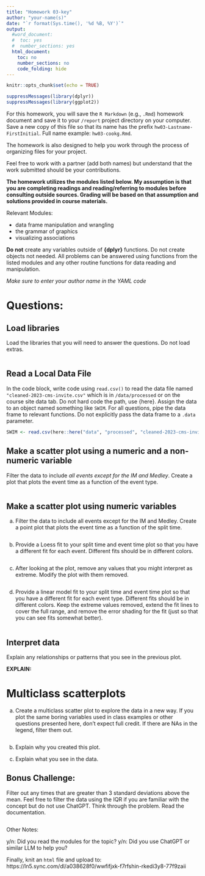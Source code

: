 ```yaml
---
title: "Homework 03-key"
author: "your-name(s)"
date: "`r format(Sys.time(), '%d %B, %Y')`"
output:
  #word_document:
  #  toc: yes
  #  number_sections: yes
  html_document:
    toc: no
    number_sections: no
    code_folding: hide
---
```


```r
knitr::opts_chunk$set(echo = TRUE)
```

```r
suppressMessages(library(dplyr))
suppressMessages(library(ggplot2))
```

For this homework, you will save the `R Markdown` (e.g., `.Rmd`) homework document and save it to your `/report` project directory on your computer. Save a new copy of this file so that its name has the prefix `hw03-Lastname-FirstInitial`. Full name example: `hw03-cookg.Rmd`. 

The homework is also designed to help you work through the process of organizing files for your project. 

Feel free to work with a partner (add both names) but understand that the work submitted should be your contributions. 

**The homework utilizes the modules listed below. My assumption is that you are completing readings and reading/referring to modules before consulting outside sources. Grading will be based on that assumption and solutions provided in course materials.**

Relevant Modules:

- data frame manipulation and wrangling
- the grammar of graphics
- visualizing associations

**Do not** create any variables outside of **{dplyr}** functions. Do not create objects not needed. All problems can be answered using functions from the listed modules and any other routine functions for data reading and manipulation.

*Make sure to enter your author name in the YAML code*   



# **Questions:**

## **Load libraries**

Load the libraries that you will need to answer the questions. Do not load extras. 

```r

```


## **Read a Local Data File**

In the code block, write code using `read.csv()` to read the data file named `"cleaned-2023-cms-invite.csv"` which is in `/data/processed` or on the course site data tab. Do not hard code the path, use {here}. Assign the data to an object named something like `SWIM`. For all questions, pipe the data frame to relevant functions. Do not explicitly pass the data frame to a `.data` parameter.

```r
SWIM <- read.csv(here::here("data", "processed", "cleaned-2023-cms-invite.csv"))
```

## **Make a scatter plot using a numeric and a non-numeric variable**

Filter the data to include *all events except for the IM and Medley*. Create a plot that plots the event time as a function of the event type.

```r




```

## **Make a scatter plot using numeric variables**

(a) Filter the data to include all events except for the IM and Medley. Create a point plot that plots the event time as a function of the split time.

```r



```

(b) Provide a Loess fit to your split time and event time plot so that you have a different fit for each event. Different fits should be in different colors.

```r



```

(c) After looking at the plot, remove any values that you might interpret as extreme. Modify the plot with them removed.

```r




```

(d) Provide a linear model fit to your split time and event time plot so that you have a different fit for each event type. Different fits should be in different colors. Keep the extreme values removed, extend the fit lines to cover the full range, and remove the error shading for the fit (just so that you can see fits somewhat better).

```r




```

## **Interpret data**

Explain any relationships or patterns that you see in the previous plot.

**EXPLAIN:**


# **Multiclass scatterplots**

(a) Create a multiclass scatter plot to explore the data in a new way. If you plot the same boring variables used in class examples or other questions presented here, don't expect full credit. If there are NAs in the legend, filter them out. 

```r



```


(b) Explain why you created this plot.




(c) Explain what you see in the data.




## **Bonus Challenge:**

Filter out any times that are greater than 3 standard deviations above the mean. Feel free to filter the data using the IQR if you are familiar with the concept but do not use ChatGPT. Think through the problem. Read the documentation.

```r




```


Other Notes:

y/n: Did you read the modules for the topic?
y/n: Did you use ChatGPT or similar LLM to help you?


Finally, knit an `html` file and upload to:
https://ln5.sync.com/dl/a038628f0/wwfifjxk-f7rfshin-rkedi3y8-77f9zaii
